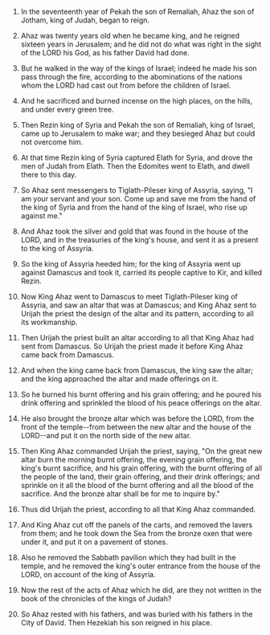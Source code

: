 
1. In the seventeenth year of Pekah the son of Remaliah, Ahaz the son of Jotham, king of Judah, began to reign.

2. Ahaz was twenty years old when he became king, and he reigned sixteen years in Jerusalem; and he did not do what was right in the sight of the LORD his God, as his father David had done.

3. But he walked in the way of the kings of Israel; indeed he made his son pass through the fire, according to the abominations of the nations whom the LORD had cast out from before the children of Israel.

4. And he sacrificed and burned incense on the high places, on the hills, and under every green tree.

5. Then Rezin king of Syria and Pekah the son of Remaliah, king of Israel, came up to Jerusalem to make war; and they besieged Ahaz but could not overcome him.

6. At that time Rezin king of Syria captured Elath for Syria, and drove the men of Judah from Elath. Then the Edomites went to Elath, and dwell there to this day.

7. So Ahaz sent messengers to Tiglath-Pileser king of Assyria, saying, "I am your servant and your son. Come up and save me from the hand of the king of Syria and from the hand of the king of Israel, who rise up against me."

8. And Ahaz took the silver and gold that was found in the house of the LORD, and in the treasuries of the king's house, and sent it as a present to the king of Assyria.

9. So the king of Assyria heeded him; for the king of Assyria went up against Damascus and took it, carried its people captive to Kir, and killed Rezin.

10. Now King Ahaz went to Damascus to meet Tiglath-Pileser king of Assyria, and saw an altar that was at Damascus; and King Ahaz sent to Urijah the priest the design of the altar and its pattern, according to all its workmanship.

11. Then Urijah the priest built an altar according to all that King Ahaz had sent from Damascus. So Urijah the priest made it before King Ahaz came back from Damascus.

12. And when the king came back from Damascus, the king saw the altar; and the king approached the altar and made offerings on it.

13. So he burned his burnt offering and his grain offering; and he poured his drink offering and sprinkled the blood of his peace offerings on the altar.

14. He also brought the bronze altar which was before the LORD, from the front of the temple--from between the new altar and the house of the LORD--and put it on the north side of the new altar.

15. Then King Ahaz commanded Urijah the priest, saying, "On the great new altar burn the morning burnt offering, the evening grain offering, the king's burnt sacrifice, and his grain offering, with the burnt offering of all the people of the land, their grain offering, and their drink offerings; and sprinkle on it all the blood of the burnt offering and all the blood of the sacrifice. And the bronze altar shall be for me to inquire by."

16. Thus did Urijah the priest, according to all that King Ahaz commanded.

17. And King Ahaz cut off the panels of the carts, and removed the lavers from them; and he took down the Sea from the bronze oxen that were under it, and put it on a pavement of stones.

18. Also he removed the Sabbath pavilion which they had built in the temple, and he removed the king's outer entrance from the house of the LORD, on account of the king of Assyria.

19. Now the rest of the acts of Ahaz which he did, are they not written in the book of the chronicles of the kings of Judah?

20. So Ahaz rested with his fathers, and was buried with his fathers in the City of David. Then Hezekiah his son reigned in his place.


